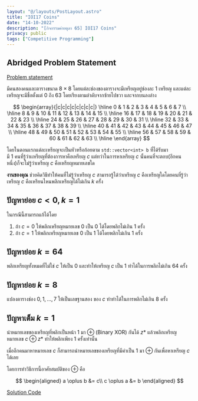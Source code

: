 ```yaml
---
layout: "@/layouts/PostLayout.astro"
title: "IOI17 Coins"
date: "14-10-2022"
description: "[กิจกรรมค่ายตุลา 65] IOI17 Coins"
privacy: public
tags: ["Competitive Programming"]
---
```


## Abridged Problem Statement

[Problem statement](https://oj.uz/problem/view/IOI17_coins)

มีคนสองคนและตารางขนาด $8 \times 8$ โดยแต่ละช่องของตารางจะมีเหรียญอยู่ช่องละ 1 เหรียญ และแต่ละเหรียญจะมีชื่อตั้งแต่ $0$ ถึง $63$ โดยเรียงตามลำดับจากซ้ายไปขวา และจากบนลงล่าง

$$
\begin{array}{|c|c|c|c|c|c|c|c|}
  \hline
  0 & 1 & 2 & 3 & 4 & 5 & 6 & 7 \\
  \hline
  8 & 9 & 10 & 11 & 12 & 13 & 14 & 15 \\
  \hline
  16 & 17 & 18 & 19 & 20 & 21 & 22 & 23 \\
  \hline
  24 & 25 & 26 & 27 & 28 & 29 & 30 & 31 \\
  \hline
  32 & 33 & 34 & 35 & 36 & 37 & 38 & 39 \\
  \hline
  40 & 41 & 42 & 43 & 44 & 45 & 46 & 47 \\
  \hline
  48 & 49 & 50 & 51 & 52 & 53 & 54 & 55 \\
  \hline
  56 & 57 & 58 & 59 & 60 & 61 & 62 & 63 \\
  \hline
\end{array}
$$

โดยในตอนแรกแต่ละเหรียญจะเป็นหัวหรือก้อยตาม `std::vector<int> b` ที่ได้รับมา  
มี 1 คนที่รู้ว่าเเหรียญที่ต้องการหาคือเหรียญ $c$ แต่ทว่าในการหาเหรียญ $c$ นั้นคนที่จะตอบ(อีกคนหนึ่ง)ก็จะไม่รู้ว่าเหรียญ $c$ คือเหรียญหมายเลขใด

**งานของคุณ** ช่วยคิดวิธีทำให้คนที่ไม่รู้ว่าเหรียญ $c$ สามารถรู้ได้ว่าเหรียญ $c$ คือเหรียญใดโดยคนที่รู้ว่าเหรียญ $c$ คือเหรียนไหนพลิกเหรียญได้ไม่เกิน $k$ ครั้ง

## ปัญหาย่อย $c < 0, k = 1$

ในกรณีนี้สามารถแก้ได้โดย

1. ถ้า $c=0$ ให้พลิกเหรียญหมายเลข $0$ เป็น $0$ ได้โดยพลิกไม่เกิน $1$ ครั้ง
2. ถ้า $c=1$ ให้พลิกเหรียญหมายเลข $0$ เป็น $1$ ได้โดยพลิกไม่เกิน $1$ ครั้ง

## ปัญหาย่อย $k=64$

พลิกเหรียญทั้งหมดที่ไม่ใช่ $c$ ให้เป็น $0$ และทำให้เหรียญ $c$ เป็น $1$ ทำได้ในการพลิกไม่เกิน $64$ ครั้ง

## ปัญหาย่อย $k=8$

แปลงตารางช่อง $0,1,\dots,7$ ให้เป็นเลขฐานสอง ของ $c$ ทำทำได้ในการพลิกไม่เกิน $8$ ครั้ง

## ปัญหาเต็ม $k=1$

นำหมายเลขของเหรียญที่พลิกเป็นหน้า $1$ มา $\oplus$ (Binary XOR) กันได้ $z*$ แล้วพลิกเหรียญหมายเลข $c \oplus z*$ ทำให้พลิกเพียง $1$ ครั้งเท่านั้น

เมื่ออีกคนมาหาหมายเลข $c$ ก็สามารถนำหมายเลขของเหรียญที่มีค่าเป็น $1$ มา $\oplus$ กันเพื่อหาเหรียญ $c$ ได้เลย

โดยการทำวิธีการนี้อาศัยสมบัติของ $\oplus$ คือ

$$
\begin{aligned}
  a \oplus b &= c\\
  c \oplus a &= b
\end{aligned}
$$

[Solution Code](https://oj.uz/submission/649599)
